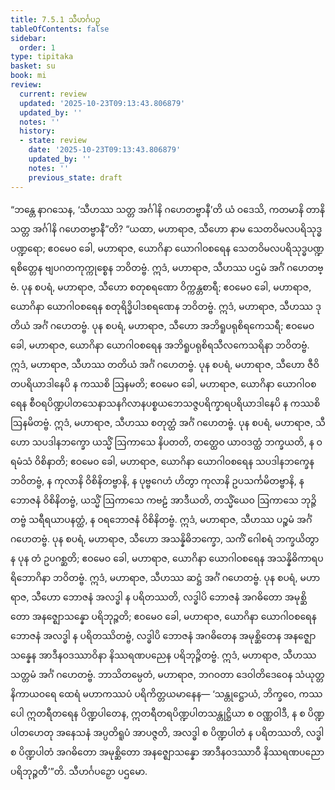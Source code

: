 ```yaml
---
title: 7.5.1 သီဟင်္ဂပဉှ
tableOfContents: false
sidebar:
  order: 1
type: tipitaka
basket: su
book: mi
review:
  current: review
  updated: '2025-10-23T09:13:43.806879'
  updated_by: ''
  notes: ''
  history:
  - state: review
    date: '2025-10-23T09:13:43.806879'
    updated_by: ''
    notes: ''
    previous_state: draft
---
```



<ReviewStatus review={frontmatter.review} showDetails={true} />

<HypothesisAnnotation frontmatter={frontmatter} />

<DynamicBreadcrumb />

<Division number="265" book="mi" e="ch" v="28">

<Paragraph number="1887" book="mi">
“ဘန္တေ နာဂသေန, ‘သီဟဿ သတ္တ အင်္ဂါနိ ဂဟေတဗ္ဗာနီ’တိ ယံ ဝဒေသိ, ကတမာနိ တာနိ သတ္တ အင်္ဂါနိ ဂဟေတဗ္ဗာနီ”တိ? “ယထာ, မဟာရာဇ, သီဟော နာမ သေတဝိမလပရိသုဒ္ဓပဏ္ဍရော; ဧဝမေဝ ခေါ, မဟာရာဇ, ယောဂိနာ ယောဂါဝစရေန သေတဝိမလပရိသုဒ္ဓပဏ္ဍရစိတ္တေန ဗျပဂတကုက္ကုစ္စေန ဘဝိတဗ္ဗံ. ဣဒံ, မဟာရာဇ, သီဟဿ ပဌမံ အင်္ဂံ ဂဟေတဗ္ဗံ.
</Paragraph>

<Paragraph number="1888" book="mi">
ပုန စပရံ, မဟာရာဇ, သီဟော စတုစရဏော ဝိက္ကန္တစာရီ; ဧဝမေဝ ခေါ, မဟာရာဇ, ယောဂိနာ ယောဂါဝစရေန စတုရိဒ္ဓိပါဒစရဏေန ဘဝိတဗ္ဗံ. ဣဒံ, မဟာရာဇ, သီဟဿ ဒုတိယံ အင်္ဂံ ဂဟေတဗ္ဗံ.
</Paragraph>

<Paragraph number="1889" book="mi">
ပုန စပရံ, မဟာရာဇ, သီဟော အဘိရူပရုစိရကေသရီ; ဧဝမေဝ ခေါ, မဟာရာဇ, ယောဂိနာ ယောဂါဝစရေန အဘိရူပရုစိရသီလကေသရိနာ ဘဝိတဗ္ဗံ. ဣဒံ, မဟာရာဇ, သီဟဿ တတိယံ အင်္ဂံ ဂဟေတဗ္ဗံ.
</Paragraph>

<Paragraph number="1890" book="mi">
ပုန စပရံ, မဟာရာဇ, သီဟော ဇီဝိတပရိယာဒါနေပိ န ကဿစိ ဩနမတိ; ဧဝမေဝ ခေါ, မဟာရာဇ, ယောဂိနာ ယောဂါဝစရေန စီဝရပိဏ္ဍပါတသေနာသနဂိလာနပစ္စယဘေသဇ္ဇပရိက္ခာရပရိယာဒါနေပိ န ကဿစိ ဩနမိတဗ္ဗံ. ဣဒံ, မဟာရာဇ, သီဟဿ စတုတ္ထံ အင်္ဂံ ဂဟေတဗ္ဗံ.
</Paragraph>

<Paragraph number="1891" book="mi">
ပုန စပရံ, မဟာရာဇ, သီဟော သပဒါနဘက္ခော ယသ္မိံ ဩကာသေ နိပတတိ, တတ္ထေဝ ယာဝဒတ္ထံ ဘက္ခယတိ, န ဝရမံသံ ဝိစိနာတိ; ဧဝမေဝ ခေါ, မဟာရာဇ, ယောဂိနာ ယောဂါဝစရေန သပဒါနဘက္ခေန ဘဝိတဗ္ဗံ, န ကုလာနိ ဝိစိနိတဗ္ဗာနိ, န ပုဗ္ဗဂေဟံ ဟိတွာ ကုလာနိ ဥပသင်္ကမိတဗ္ဗာနိ, န ဘောဇနံ ဝိစိနိတဗ္ဗံ, ယသ္မိံ ဩကာသေ ကဗဠံ အာဒီယတိ, တသ္မိံယေဝ ဩကာသေ ဘုဉ္ဇိတဗ္ဗံ သရီရယာပနတ္ထံ, န ဝရဘောဇနံ ဝိစိနိတဗ္ဗံ. ဣဒံ, မဟာရာဇ, သီဟဿ ပဉ္စမံ အင်္ဂံ ဂဟေတဗ္ဗံ.
</Paragraph>

<Paragraph number="1892" book="mi">
ပုန စပရံ, မဟာရာဇ, သီဟော အသန္နိဓိဘက္ခော, သကိံ ဂေါစရံ ဘက္ခယိတွာ န ပုန တံ ဥပဂစ္ဆတိ; ဧဝမေဝ ခေါ, မဟာရာဇ, ယောဂိနာ ယောဂါဝစရေန အသန္နိဓိကာရပရိဘောဂိနာ ဘဝိတဗ္ဗံ. ဣဒံ, မဟာရာဇ, သီဟဿ ဆဋ္ဌံ အင်္ဂံ ဂဟေတဗ္ဗံ.
</Paragraph>

<Paragraph number="1893" book="mi">
ပုန စပရံ, မဟာရာဇ, သီဟော ဘောဇနံ အလဒ္ဓါ န ပရိတဿတိ, လဒ္ဓါပိ ဘောဇနံ အဂဓိတော အမုစ္ဆိတော အနဇ္ဈောသန္နော ပရိဘုဉ္ဇတိ; ဧဝမေဝ ခေါ, မဟာရာဇ, ယောဂိနာ ယောဂါဝစရေန ဘောဇနံ အလဒ္ဓါ န ပရိတဿိတဗ္ဗံ, လဒ္ဓါပိ ဘောဇနံ အဂဓိတေန အမုစ္ဆိတေန အနဇ္ဈောသန္နေန အာဒီနဝဒဿာဝိနာ နိဿရဏပညေန ပရိဘုဉ္ဇိတဗ္ဗံ. ဣဒံ, မဟာရာဇ, သီဟဿ သတ္တမံ အင်္ဂံ ဂဟေတဗ္ဗံ. ဘာသိတမ္ပေတံ, မဟာရာဇ, ဘဂဝတာ ဒေဝါတိဒေဝေန သံယုတ္တနိကာယဝရေ ထေရံ မဟာကဿပံ ပရိကိတ္တယမာနေန—
</Paragraph>

<Paragraph number="1894" book="mi">
‘သန္တုဋ္ဌောယံ, ဘိက္ခဝေ, ကဿပေါ ဣတရီတရေန ပိဏ္ဍပါတေန, ဣတရီတရပိဏ္ဍပါတသန္တုဋ္ဌိယာ စ ဝဏ္ဏဝါဒီ, န စ ပိဏ္ဍပါတဟေတု အနေသနံ အပ္ပတိရူပံ အာပဇ္ဇတိ, အလဒ္ဓါ စ ပိဏ္ဍပါတံ န ပရိတဿတိ, လဒ္ဓါ စ ပိဏ္ဍပါတံ အဂဓိတော အမုစ္ဆိတော အနဇ္ဈောသန္နော အာဒီနဝဒဿာဝီ နိဿရဏပညော ပရိဘုဉ္ဇတီ’”တိ.

</Paragraph>
</Division>

<Paragraph number="1895" type="center" book="mi">
သီဟင်္ဂပဉှော ပဌမော.
</Paragraph>